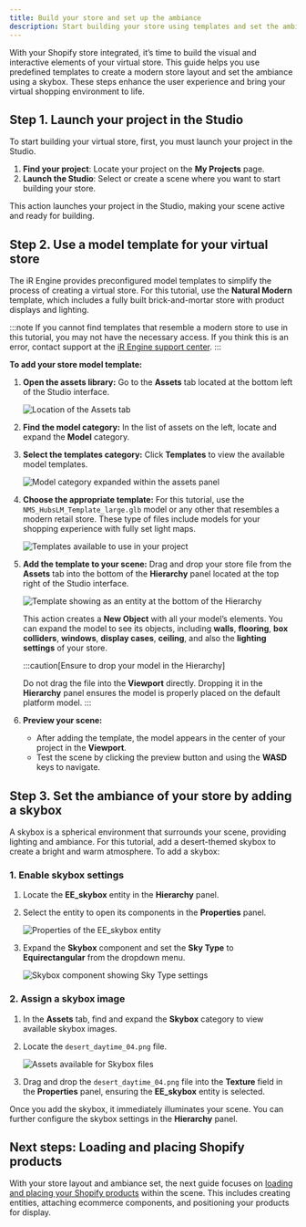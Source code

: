 ```yaml
---
title: Build your store and set up the ambiance
description: Start building your store using templates and set the ambiance.
---
```



With your Shopify store integrated, it’s time to build the visual and interactive elements of your virtual store. This guide helps you use predefined templates to create a modern store layout and set the ambiance using a skybox. These steps enhance the user experience and bring your virtual shopping environment to life.

## Step 1. Launch your project in the Studio

To start building your virtual store, first, you must launch your project in the Studio.

<Steps>

1. **Find your project**: Locate your project on the **My Projects** page.
2. **Launch the Studio**: Select or create a scene where you want to start building your store.

</Steps>

This action launches your project in the Studio, making your scene active and ready for building.

## Step 2. Use a model template for your virtual store

The iR Engine provides preconfigured model templates to simplify the process of creating a virtual store. For this tutorial, use the **Natural Modern** template, which includes a fully built brick-and-mortar store with product displays and lighting.

:::note
If you cannot find templates that resemble a modern store to use in this tutorial, you may not have the necessary access. If you think this is an error, contact support at the [iR Engine support center](https://help.theinfinitereality.com/hc/en-us).
:::

**To add your store model template:**

<Steps>

1. **Open the assets library:** Go to the **Assets** tab located at the bottom left of the Studio interface.

    ![Location of the Assets tab](../../../../assets/images/tutorials-and-examples/build-an-ecommerce-store-with-shopify-integration/build-your-store-templates-and-ambiance/assets-tab-location.png)

2. **Find the model category:** In the list of assets on the left, locate and expand the **Model** category.
3. **Select the templates category:** Click **Templates** to view the available model templates.

    ![Model category expanded within the assets panel](../../../../assets/images/tutorials-and-examples/build-an-ecommerce-store-with-shopify-integration/build-your-store-templates-and-ambiance/model-category-expanded.png)

4. **Choose the appropriate template:** For this tutorial, use the `NMS_HubsLM_Template_large.glb` model or any other that resembles a modern retail store. These type of files include models for your shopping experience with fully set light maps.

    ![Templates available to use in your project](../../../../assets/images/tutorials-and-examples/build-an-ecommerce-store-with-shopify-integration/build-your-store-templates-and-ambiance/templates-available.png)

5. **Add the template to your scene:** Drag and drop your store file from the **Assets** tab into the bottom of the **Hierarchy** panel located at the top right of the Studio interface.

    ![Template showing as an entity at the bottom of the Hierarchy](../../../../assets/images/tutorials-and-examples/build-an-ecommerce-store-with-shopify-integration/build-your-store-templates-and-ambiance/template-entity-hierarchy.png)

    This action creates a **New Object** with all your model’s elements. You can expand the model to see its objects, including **walls**, **flooring**, **box colliders**, **windows**, **display cases**, **ceiling**, and also the **lighting settings** of your store.

    :::caution[Ensure to drop your model in the Hierarchy]

    Do not drag the file into the **Viewport** directly. Dropping it in the **Hierarchy** panel ensures the model is properly placed on the default platform model.
    :::

6. **Preview your scene:**

   - After adding the template, the model appears in the center of your project in the **Viewport**.
   - Test the scene by clicking the preview button and using the **WASD** keys to navigate.

</Steps>

## Step 3. Set the ambiance of your store by adding a skybox

A skybox is a spherical environment that surrounds your scene, providing lighting and ambiance. For this tutorial, add a desert-themed skybox to create a bright and warm atmosphere. To add a skybox:

### 1. Enable skybox settings

<Steps>

1. Locate the **EE_skybox** entity in the **Hierarchy** panel.
2. Select the entity to open its components in the **Properties** panel.

    ![Properties of the EE_skybox entity](../../../../assets/images/tutorials-and-examples/build-an-ecommerce-store-with-shopify-integration/build-your-store-templates-and-ambiance/ee-skybox-entity-properties.png)

3. Expand the **Skybox** component and set the **Sky Type** to **Equirectangular** from the dropdown menu.

    ![Skybox component showing Sky Type settings](../../../../assets/images/tutorials-and-examples/build-an-ecommerce-store-with-shopify-integration/build-your-store-templates-and-ambiance/skybox-component-sky-type.png)

</Steps>

### 2. Assign a skybox image

<Steps>

 1. In the **Assets** tab, find and expand the **Skybox** category to view available skybox images.
 2. Locate the `desert_daytime_04.png` file.

    ![Assets available for Skybox files](../../../../assets/images/tutorials-and-examples/build-an-ecommerce-store-with-shopify-integration/build-your-store-templates-and-ambiance/skybox-files-assets.png)

 3. Drag and drop the `desert_daytime_04.png` file into the **Texture** field in the **Properties** panel, ensuring the **EE_skybox** entity is selected.

</Steps>

Once you add the skybox, it immediately illuminates your scene. You can further configure the skybox settings in the **Hierarchy** panel.

## Next steps: Loading and placing Shopify products

With your store layout and ambiance set, the next guide focuses on [loading and placing your Shopify products](/tutorials-and-examples/build-an-ecommerce-store/load-and-place-shopify-products) within the scene. This includes creating entities, attaching ecommerce components, and positioning your products for display.
